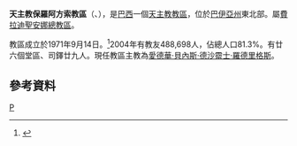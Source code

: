 {{Infobox Roman Catholic diocese
|name=保羅阿方索
|jurisdiction=教區
|latin = Dioecesis Paulalfonsanensis
|image =
|caption =
|location = [[巴西|巴西]]
|territory = [[巴伊亞州|巴伊亞州]]東北部
|population = 488,698
|rite = [[罗马礼|罗马礼]]
|patron = 
|province = 費拉迪聖安娜
|established = 1971年
|cathedral =  [[花地瑪聖母主教座堂_(保羅阿方索)|花地瑪聖母座堂]] 
|co-cathedral =
|leadership = 主教
|website =
|patriarch= 
|metropolitan = 
|ordinary = 愛德華·貝內斯·德沙霤士·羅德里格斯
|coadjutor archbishop =
|coadjutor bishop =
|auxiliary =
|emeritus =
}}
'''天主教保羅阿方索教區'''（{{lang-la|Dioecesis Paulalfonsanensis}}、{{lang-pt|Diocese de Paulo Afonso}}），是[[巴西|巴西]]一個[[天主教|天主教]][[教區|教區]]，位於[[巴伊亞州|巴伊亞州]]東北部。屬[[天主教費拉迪聖安娜總教區|費拉迪聖安娜總教區]]。

教區成立於1971年9月14日。<ref>{{Cite web |url=http://www.vatican.va/holy_father/paul_vi/apost_constitutions/documents/hf_p-vi_apc_19710914_paulalfonsanensis_lt.html |title=升為教區的宗座憲令 |access-date=2013-11-26 |archive-date=2014-02-03 |archive-url=https://web.archive.org/web/20140203153729/http://www.vatican.va/holy_father/paul_vi/apost_constitutions/documents/hf_p-vi_apc_19710914_paulalfonsanensis_lt.html |dead-url=no }}</ref>2004年有教友488,698人，佔總人口81.3%。有廿六個堂區、司鐸廿九人。現任教區主教為[[愛德華·貝內斯·德沙霤士·羅德里格斯|愛德華·貝內斯·德沙霤士·羅德里格斯]]。
==參考資料==
{{reflist}}
[[Category:巴西天主教教區|P]]
